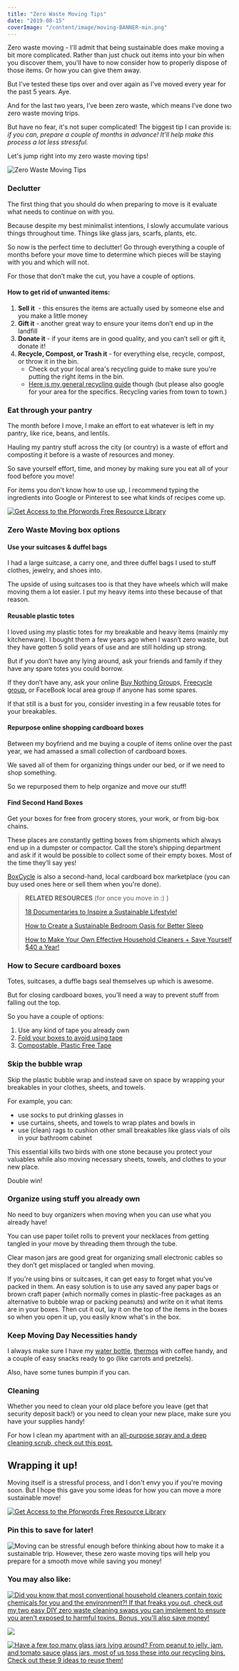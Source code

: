 ```yaml
---
title: "Zero Waste Moving Tips"
date: "2019-08-15"
coverImage: "/content/image/moving-BANNER-min.png"
---
```


Zero waste moving - I'll admit that being sustainable does make moving a bit more complicated. Rather than just chuck out items into your bin when you discover them, you'll have to now consider how to properly dispose of those items. Or how you can give them away.

But I've tested these tips over and over again as I've moved every year for the past 5 years. Aye.

And for the last two years, I’ve been zero waste, which means I’ve done two zero waste moving trips.

But have no fear, it's not super complicated! The biggest tip I can provide is: _if you can, prepare a couple of months in advance! It'll help make this process a lot less stressful._

Let's jump right into my zero waste moving tips!

![Zero Waste Moving Tips](images/moving-BANNER-min-1024x690.png)

### Declutter

The first thing that you should do when preparing to move is it evaluate what needs to continue on with you.

Because despite my best minimalist intentions, I slowly accumulate various things throughout time. Things like glass jars, scarfs, plants, etc.

So now is the perfect time to declutter! Go through everything a couple of months before your move time to determine which pieces will be staying with you and which will not.

For those that don’t make the cut, you have a couple of options.

#### How to get rid of unwanted items:

1. **Sell it**  - this ensures the items are actually used by someone else and you make a little money
2. **Gift it** - another great way to ensure your items don’t end up in the landfill
3. **Donate it** - if your items are in good quality, and you can’t sell or gift it, donate it!
4. **Recycle, Compost, or Trash it** - for everything else, recycle, compost, or throw it in the bin.
   - Check out your local area's recycling guide to make sure you're putting the right items in the bin.
   - [Here is my general recycling guide](https://pforwords.com/a-comprehensive-guide-to-recycling-correctly/?highlight=cleaning) though (but please also google for your area for the specifics. Recycling varies from town to town.)

### Eat through your pantry

The month before I move, I make an effort to eat whatever is left in my pantry, like rice, beans, and lentils.

Hauling my pantry stuff across the city (or country) is a waste of effort and composting it before is a waste of resources and money.

So save yourself effort, time, and money by making sure you eat all of your food before you move!

For items you don't know how to use up, I recommend typing the ingredients into Google or Pinterest to see what kinds of recipes come up.

[![Get Access to the Pforwords Free Resource Library](images/FREE-RESOURCE-LIBRARY-min.png)](https://mailchi.mp/be227f5f5cdc/freeresources)

### Zero Waste Moving box options

#### Use your suitcases & duffel bags

I had a large suitcase, a carry one, and three duffel bags I used to stuff clothes, jewelry, and shoes into.

The upside of using suitcases too is that they have wheels which will make moving them a lot easier. I put my heavy items into these because of that reason.

#### Reusable plastic totes

I loved using my plastic totes for my breakable and heavy items (mainly my kitchenware). I bought them a few years ago when I wasn’t zero waste, but they have gotten 5 solid years of use and are still holding up strong.

But if you don’t have any lying around, ask your friends and family if they have any spare totes you could borrow.

If they don’t have any, ask your online [Buy Nothing Group](https://buynothingproject.org/find-a-group/)s, [Freecycle group,](https://www.freecycle.org/) or FaceBook local area group if anyone has some spares.

If that still is a bust for you, consider investing in a few reusable totes for your breakables.

#### Repurpose online shopping cardboard boxes

Between my boyfriend and me buying a couple of items online over the past year, we had amassed a small collection of cardboard boxes.

We saved all of them for organizing things under our bed, or if we need to shop something.

So we repurposed them to help organize and move our stuff!

#### Find Second Hand Boxes

Get your boxes for free from grocery stores, your work, or from big-box chains.

These places are constantly getting boxes from shipments which always end up in a dumpster or compactor. Call the store’s shipping department and ask if it would be possible to collect some of their empty boxes. Most of the time they’ll say yes!

[BoxCycle](https://www.boxcycle.com/) is also a second-hand, local cardboard box marketplace (you can buy used ones here or sell them when you're done).

> **RELATED RESOURCES** (for once you move in :) )
>
> [18 Documentaries to Inspire a Sustainable Lifestyle!](https://pforwords.com/zero-waste-documentaries-9-documentaries-inspire-live-zero-waste-lifestyle/)
>
> [How to Create a Sustainable Bedroom Oasis for Better Sleep](https://pforwords.com/create-a-relaxing-bedroom-oasis-to-sleep-better/)
>
> [How to Make Your Own Effective Household Cleaners + Save Yourself \$40 a Year!](https://pforwords.com/zero-waste-cleaning-swaps/)

### How to Secure cardboard boxes

Totes, suitcases, a duffle bags seal themselves up which is awesome.

But for closing cardboard boxes, you’ll need a way to prevent stuff from falling out the top.

So you have a couple of options:

1. Use any kind of tape you already own
2. [Fold your boxes to avoid using tape](https://www.youtube.com/watch?v=LiQCdrAEBKg)
3. [Compostable, Plastic Free Tape](http://lifewithoutplastic.com/gummed-paper-tape-7-6-cm-3/?aff=468)

### Skip the bubble wrap

Skip the plastic bubble wrap and instead save on space by wrapping your breakables in your clothes, sheets, and towels.

For example, you can:

- use socks to put drinking glasses in
- use curtains, sheets, and towels to wrap plates and bowls in
- use (clean) rags to cushion other small breakables like glass vials of oils in your bathroom cabinet

This essential kills two birds with one stone because you protect your valuables while also moving necessary sheets, towels, and clothes to your new place.

Double win!

### Organize using stuff you already own

No need to buy organizers when moving when you can use what you already have!

You can use paper toilet rolls to prevent your necklaces from getting tangled in your move by threading them through the tube.

Clear mason jars are good great for organizing small electronic cables so they don’t get misplaced or tangled when moving.

If you're using bins or suitcases, it can get easy to forget what you've packed in them. An easy solution is to use any saved any paper bags or brown craft paper (which normally comes in plastic-free packages as an alternative to bubble wrap or packing peanuts) and write on it what items are in your boxes. Then cut it out, lay it on the top of the items in the boxes so when you open it up, you easily know what's in the box.

### Keep Moving Day Necessities handy

I always make sure I have my [water bottle](https://earthhero.com/products/travel/klean-kanteen-classic-insulated-stainless-steel-water-bottle-20oz/?ref=pforwords), [thermos](https://earthhero.com/products/travel/klean-kanteen-wide-insulated-coffee-mug-16oz/?ref=pforwords) with coffee handy, and a couple of easy snacks ready to go (like carrots and pretzels).

Also, have some tunes bumpin if you can.

### Cleaning

Whether you need to clean your old place before you leave (get that security deposit back!) or you need to clean your new place, make sure you have your supplies handy!

For how I clean my apartment with an [all-purpose spray and a deep cleaning scrub, check out this post.](https://pforwords.com/zero-waste-cleaning-swaps/)

## Wrapping it up!

Moving itself is a stressful process, and I don't envy you if you're moving soon. But I hope this gave you some ideas for how you can move a more sustainable move!

[![Get Access to the Pforwords Free Resource Library](images/GET-ACCESS-DIYS-EBOOK-1-min.png)](https://mailchi.mp/be227f5f5cdc/freeresources)

### Pin this to save for later!

![Moving can be stressful enough before thinking about how to make it a sustainable trip. However, these zero waste moving tips will help you prepare for a smooth move while saving you money!](images/moving-pin-min-684x1024.png)

### You may also like:

[![Did you know that most conventional household cleaners contain toxic chemicals for you and the environment?! If that freaks you out, check out my two easy DIY zero waste cleaning swaps you can implement to ensure you aren't exposed to harmful toxins. Bonus, you'll also save money!](images/Cleaners-min-1-684x1024.png)](https://pforwords.com/zero-waste-cleaning-swaps/)

[![](images/to-go-kit-min-684x1024.png)](https://pforwords.com/zero-waste-to-go-kit/)

[![Have a few too many glass jars lying around? From peanut to jelly, jam, and tomato sauce glass jars, most of us toss these into our recycling bins. Check out these 9 ideas to reuse them!](images/glass-jars-1-min-684x1024.png)](https://pforwords.com/how-to-use-old-glass-jars/)

